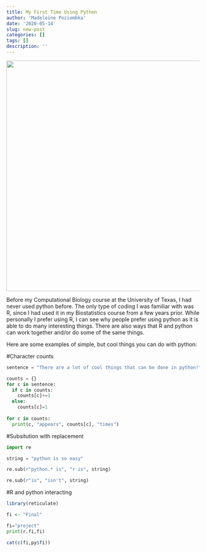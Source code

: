 ```yaml
---
title: My First Time Using Python
author: 'Madeleine Poziombka'
date: '2020-05-14'
slug: new-post
categories: []
tags: []
description: ''
---
```


![](/blog/2020-05-14-new-post_files/codememe.png){width=600px height=600px}



Before my Computational Biology course at the University of Texas, I had never used python before. The only type of coding I was familiar with was R, since I had used it in my Biostatistics course from a few years prior. While personally I prefer using R, I can see why people prefer using python as it is able to do many interesting things. There are also ways that R and python can work together and/or do some of the same things. 

Here are some examples of simple, but cool things you can do with python: 


#Character counts
```python
sentence = "There are a lot of cool things that can be done in python!"

counts = {}
for c in sentence:
  if c in counts:
    counts[c]+=1
  else:
    counts[c]=1
    
for c in counts:
  print(c, "appears", counts[c], "times")
```


#Subsitution with replacement
```python
import re

string = "python is so easy"

re.sub(r"python.* is", "r is", string)

re.sub(r"is", "isn't", string)
```


#R and python interacting
```r
library(reticulate)

fi <- "Final"
```

```python
fi="project"
print(r.fi,fi)
```

```r
cat(c(fi,py$fi))
```

